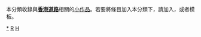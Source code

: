 {{Catnav|頁面分類|各種主題的頁面分類|依中国各省来作的分类|中國各省交通|香港交通|香港道路}}
{{Catnav|頁面分類|各種主題的頁面分類|依中国各省来作的分类|中国各省地理|香港地理|香港道路}}
{{hiddencat}}
{{WPSS-cat}}
本分類收錄與'''[[香港道路|香港道路]]'''相關的[[Wikipedia:小作品|小作品]]。若要將條目加入本分類下，請加入'''{{tl|HK-road-stub}}'''，或者'''{{tl|香港道路小作品}}'''模板。

[[Category:香港道路|*]]
[[Category:香港交通小作品|R]]
[[Category:道路小作品|H]]